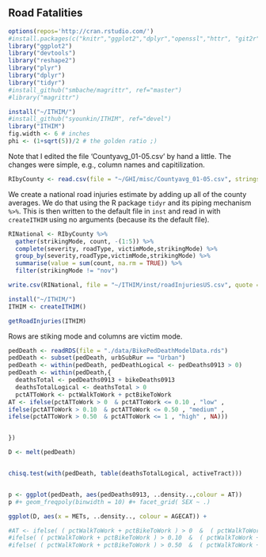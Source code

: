 ## Road Fatalities

```r
options(repos='http://cran.rstudio.com/')
#install.packages(c("knitr","ggplot2","dplyr","openssl","httr", "git2r", "devtools", "roxygen2"))
library("ggplot2")
library("devtools")
library("reshape2")
library("plyr")
library("dplyr")
library("tidyr")
#install_github("smbache/magrittr", ref="master")
#library("magrittr")
```

```r
install("~/ITHIM/")
#install_github("syounkin/ITHIM", ref="devel")
library("ITHIM")
fig.width <- 6 # inches
phi <- (1+sqrt(5))/2 # the golden ratio ;)
```

Note that I edited the file 'Countyavg_01-05.csv' by hand a little.
The changes were simple, e.g., column names and capitilization.

```r
RIbyCounty <- read.csv(file = "~/GHI/misc/Countyavg_01-05.csv", stringsAsFactors = TRUE)
```

We create a national road injuries estimate by adding up all of the
county averages.  We do that using the R package `tidyr` and its
piping mechanism `%>%`.  This is then written to the default file in
`inst` and read in with `createITHIM` using no arguments (because its
the default file).

```r
RINational <- RIbyCounty %>%
  gather(strikingMode, count, -(1:5)) %>%
  complete(severity, roadType, victimMode,strikingMode) %>%
  group_by(severity,roadType,victimMode,strikingMode) %>%
  summarise(value = sum(count, na.rm = TRUE)) %>%
  filter(strikingMode != "nov")

write.csv(RINational, file = "~/ITHIM/inst/roadInjuriesUS.csv", quote = FALSE, row.names = FALSE)
```
```r
install("~/ITHIM/")
ITHIM <- createITHIM()

getRoadInjuries(ITHIM)
```
Rows are stiking mode and columns are victim mode.



```r
pedDeath <- readRDS(file = "./data/BikePedDeathModelData.rds")
pedDeath <- subset(pedDeath, urbSubRur == "Urban")
pedDeath <- within(pedDeath, pedDeathLogical <- pedDeaths0913 > 0)
pedDeath <- within(pedDeath,{
  deathsTotal <- pedDeaths0913 + bikeDeaths0913
  deathsTotalLogical <- deathsTotal > 0
  pctATToWork <- pctWalkToWork + pctBikeToWork
AT <- ifelse(pctATToWork > 0  & pctATToWork <= 0.10 , "low" ,
ifelse(pctATToWork > 0.10  & pctATToWork <= 0.50 , "medium" ,
ifelse(pctATToWork > 0.50  & pctATToWork <= 1 , "high" , NA)))


})

D <- melt(pedDeath)


chisq.test(with(pedDeath, table(deathsTotalLogical, activeTract)))


p <- ggplot(pedDeath, aes(pedDeaths0913, ..density..,colour = AT))
p #+ geom_freqpoly(binwidth = 10) #+ facet_grid( SEX ~ .)

ggplot(D, aes(x = METs, ..density.., colour = AGECAT)) +

#AT <- ifelse( ( pctWalkToWork + pctBikeToWork ) > 0  &  ( pctWalkToWork + pctBikeToWork ) <= 0.10 , "low" ,
#ifelse( ( pctWalkToWork + pctBikeToWork ) > 0.10  &  ( pctWalkToWork + pctBikeToWork ) <= 0.50 , "medium" ,
#ifelse( ( pctWalkToWork + pctBikeToWork ) > 0.50  &  ( pctWalkToWork + pctBikeToWork ) <= 1 , "high" , NA)))


```


